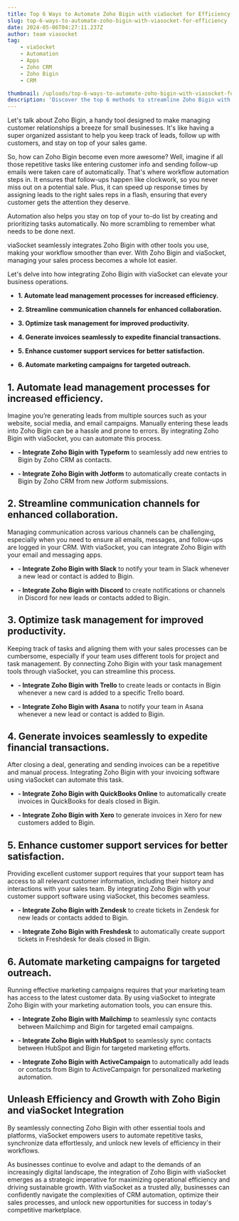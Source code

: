 ```yaml
---
title: Top 6 Ways to Automate Zoho Bigin with viaSocket for Efficiency
slug: top-6-ways-to-automate-zoho-bigin-with-viasocket-for-efficiency
date: 2024-05-06T04:27:11.237Z
author: team viasocket
tag:
    - viaSocket
    - Automation
    - Apps
    - Zoho CRM
    - Zoho Bigin
    - CRM

thumbnail: /uploads/top-6-ways-to-automate-zoho-bigin-with-viasocket-for-efficiency.jpg
description: 'Discover the top 6 methods to streamline Zoho Bigin with viaSocket for enhanced productivity and efficiency.'
---
```


Let's talk about Zoho Bigin, a handy tool designed to make managing customer relationships a breeze for small businesses. It's like having a super organized assistant to help you keep track of leads, follow up with customers, and stay on top of your sales game.

So, how can Zoho Bigin become even more awesome? Well, imagine if all those repetitive tasks like entering customer info and sending follow-up emails were taken care of automatically. That's where workflow automation steps in. It ensures that follow-ups happen like clockwork, so you never miss out on a potential sale. Plus, it can speed up response times by assigning leads to the right sales reps in a flash, ensuring that every customer gets the attention they deserve.

Automation also helps you stay on top of your to-do list by creating and prioritizing tasks automatically. No more scrambling to remember what needs to be done next.

viaSocket seamlessly integrates Zoho Bigin with other tools you use, making your workflow smoother than ever. With Zoho Bigin and viaSocket, managing your sales process becomes a whole lot easier.

Let's delve into how integrating Zoho Bigin with viaSocket can elevate your business operations.

-   **1. Automate lead management processes for increased efficiency.**

-   **2. Streamline communication channels for enhanced collaboration.**

-   **3. Optimize task management for improved productivity.**

-   **4. Generate invoices seamlessly to expedite financial transactions.**

-   **5. Enhance customer support services for better satisfaction.**

-   **6. Automate marketing campaigns for targeted outreach.**

## 1. Automate lead management processes for increased efficiency.<a id="1-automate-lead-management-processes-for-increased-efficiency"></a>

Imagine you’re generating leads from multiple sources such as your website, social media, and email campaigns. Manually entering these leads into Zoho Bigin can be a hassle and prone to errors. By integrating Zoho Bigin with viaSocket, you can automate this process.

-   **- Integrate Zoho Bigin with Typeform** to seamlessly add new entries to Bigin by Zoho CRM as contacts.

-   **- Integrate Zoho Bigin with Jotform** to automatically create contacts in Bigin by Zoho CRM from new Jotform submissions.

## 2. Streamline communication channels for enhanced collaboration.<a id="2-streamline-communication-channels-for-enhanced-collaboration"></a>

Managing communication across various channels can be challenging, especially when you need to ensure all emails, messages, and follow-ups are logged in your CRM. With viaSocket, you can integrate Zoho Bigin with your email and messaging apps.

-   **- Integrate Zoho Bigin with Slack** to notify your team in Slack whenever a new lead or contact is added to Bigin.

-   **- Integrate Zoho Bigin with Discord** to create notifications or channels in Discord for new leads or contacts added to Bigin.

## 3. Optimize task management for improved productivity.<a id="3-optimize-task-management-for-improved-productivity"></a>

Keeping track of tasks and aligning them with your sales processes can be cumbersome, especially if your team uses different tools for project and task management. By connecting Zoho Bigin with your task management tools through viaSocket, you can streamline this process.

-   **- Integrate Zoho Bigin with Trello** to create leads or contacts in Bigin whenever a new card is added to a specific Trello board.

-   **- Integrate Zoho Bigin with Asana** to notify your team in Asana whenever a new lead or contact is added to Bigin.

## 4. Generate invoices seamlessly to expedite financial transactions.<a id="4-generate-invoices-seamlessly-to-expedite-financial-transactions"></a>

After closing a deal, generating and sending invoices can be a repetitive and manual process. Integrating Zoho Bigin with your invoicing software using viaSocket can automate this task.

-   **- Integrate Zoho Bigin with QuickBooks Online** to automatically create invoices in QuickBooks for deals closed in Bigin.

-   **- Integrate Zoho Bigin with Xero** to generate invoices in Xero for new customers added to Bigin.

## 5. Enhance customer support services for better satisfaction.<a id="5-enhance-customer-support-services-for-better-satisfaction"></a>

Providing excellent customer support requires that your support team has access to all relevant customer information, including their history and interactions with your sales team. By integrating Zoho Bigin with your customer support software using viaSocket, this becomes seamless.

-   **- Integrate Zoho Bigin with Zendesk** to create tickets in Zendesk for new leads or contacts added to Bigin.

-   **- Integrate Zoho Bigin with Freshdesk** to automatically create support tickets in Freshdesk for deals closed in Bigin.

## 6. Automate marketing campaigns for targeted outreach.<a id="6-automate-marketing-campaigns-for-targeted-outreach"></a>

Running effective marketing campaigns requires that your marketing team has access to the latest customer data. By using viaSocket to integrate Zoho Bigin with your marketing automation tools, you can ensure this.

-   **- Integrate Zoho Bigin with Mailchimp** to seamlessly sync contacts between Mailchimp and Bigin for targeted email campaigns.

-   **- Integrate Zoho Bigin with HubSpot** to seamlessly sync contacts between HubSpot and Bigin for targeted marketing efforts.

-   **- Integrate Zoho Bigin with ActiveCampaign** to automatically add leads or contacts from Bigin to ActiveCampaign for personalized marketing automation.

## Unleash Efficiency and Growth with Zoho Bigin and viaSocket Integration<a id="unleash-efficiency-and-growth-with-zoho-bigin-and-viasocket-integration"></a>

By seamlessly connecting Zoho Bigin with other essential tools and platforms, viaSocket empowers users to automate repetitive tasks, synchronize data effortlessly, and unlock new levels of efficiency in their workflows.

As businesses continue to evolve and adapt to the demands of an increasingly digital landscape, the integration of Zoho Bigin with viaSocket emerges as a strategic imperative for maximizing operational efficiency and driving sustainable growth. With viaSocket as a trusted ally, businesses can confidently navigate the complexities of CRM automation, optimize their sales processes, and unlock new opportunities for success in today's competitive marketplace.
